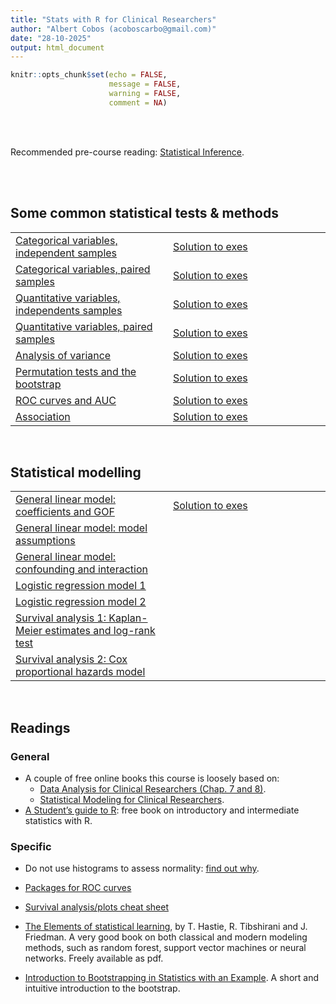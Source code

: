 ```yaml
---
title: "Stats with R for Clinical Researchers"
author: "Albert Cobos (acoboscarbo@gmail.com)"
date: "28-10-2025"
output: html_document
---
```



```r
knitr::opts_chunk$set(echo = FALSE, 
                      message = FALSE, 
                      warning = FALSE,
                      comment = NA)

```

\
\

Recommended pre-course reading: [Statistical Inference](https://acobos.github.io/DA/statistical-inference.html).

\
\


## Some common statistical tests & methods

|  |  |
|------------------------------------|------------------------------------|
| [Categorical variables, independent samples](https://acobos.github.io/CDB_ed4/1_1_categ_indep.html#1) |[Solution to exes](1_1_categ_indep_exe_solution.R) |  
| [Categorical variables, paired samples](https://acobos.github.io/CDB_ed4/1_2_categ_paired.html) |[Solution to exes](1_2_categ_paired_exe_solution.R)  | 
| [Quantitative variables, independents samples](https://acobos.github.io/CDB_ed4/1_3_quant_indep.html) |[Solution to exes](1_3_quant_indep_exe_solution.R) |
| [Quantitative variables, paired samples](https://acobos.github.io/CDB_ed4/1_4_quant_paired.html)  |[Solution to exes](1_4_quant_paired_exe_solution.R)  |
| [Analysis of variance](https://acobos.github.io/CDB_ed4/1_5_anova.html) |[Solution to exes](1_5_anova_exe_solution.R)  |
| [Permutation tests and the bootstrap](https://acobos.github.io/CDB_ed4/1_6_bootstrap.html)  |[Solution to exes](1_6_bootstrap_exe_solution.R) |
| [ROC curves and AUC](https://acobos.github.io/CDB_ed4/1_7_roc_auc.html) |[Solution to exes](1_7_roc_auc_exe_solution.R)  |
| [Association](https://acobos.github.io/CDB_ed4/1_8_association.html) | [Solution to exes](1_8_association_exe_solution.R) |

\

## Statistical modelling

|  |  |
|------------------------------------|------------------------------------|
| [General linear model: coefficients and GOF](https://acobos.github.io/CDB_ed4/2_1_glm_1.html) |[Solution to exes](2_1_glm_1_exe_solution.R)  |
| [General linear model: model assumptions]() |  |
| [General linear model: confounding and interaction]() |  |
| [Logistic regression model 1]() |  |
| [Logistic regression model 2]() |  |
| [Survival analysis 1: Kaplan-Meier estimates and log-rank test]() |  |
| [Survival analysis 2: Cox proportional hazards model]() |  |

\

## Readings 

### General

- A couple of free online books this course is loosely based on:
  - [Data Analysis for Clinical Researchers (Chap. 7 and 8)](https://acobos.github.io/DA/index.html). 
  - [Statistical Modeling for Clinical Researchers](https://acobos.github.io/SM/index.html).

- [A Student’s guide to R](https://cran.r-project.org/doc/contrib/Horton+Pruim+Kaplan_MOSAIC-StudentGuide.pdf): free book on introductory and intermediate statistics with R.  


### Specific

- Do not use histograms to assess normality: [find out why](https://statisticsbyjim.com/basics/assessing-normality-histograms-probability-plots/).

- [Packages for ROC curves](https://rviews.rstudio.com/2019/03/01/some-r-packages-for-roc-curves/)

- [Survival analysis/plots cheat sheet](https://rpkgs.datanovia.com/survminer/survminer_cheatsheet.pdf)


- [The Elements of statistical learning](https://hastie.su.domains/ElemStatLearn/), by T. Hastie, R. Tibshirani and J. Friedman. A very good book on both classical and modern modeling methods, such as random forest, support vector machines or neural networks. Freely available as pdf.

- [Introduction to Bootstrapping in Statistics with an Example](https://statisticsbyjim.com/hypothesis-testing/bootstrapping/). A short and intuitive introduction to the bootstrap.
